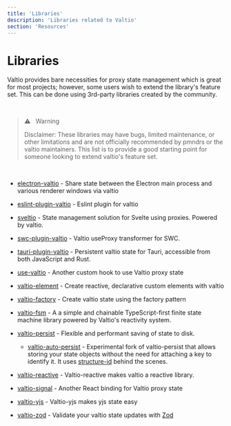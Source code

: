 ```yaml
---
title: 'Libraries'
description: 'Libraries related to Valtio'
section: 'Resources'
---
```


# Libraries

Valtio provides bare necessities for proxy state management which is great for most projects; however, some users wish to extend the library's feature set. This can be done using 3rd-party libraries created by the community.

<br />

<blockquote className="warning">
⚠️ &nbsp; Warning

Disclaimer: These libraries may have bugs, limited maintenance, or other limitations and are not officially recommended by pmndrs or the valtio maintainers. This list is to provide a good starting point for someone looking to extend valtio's feature set.

</blockquote>

<br />

- [electron-valtio](https://github.com/water-a/electron-valtio) - Share state between the Electron main process and various renderer windows via valtio

- [eslint-plugin-valtio](https://github.com/pmndrs/eslint-plugin-valtio) - Eslint plugin for valtio

- [sveltio](https://github.com/wobsoriano/sveltio) - State management solution for Svelte using proxies. Powered by valtio.

- [swc-plugin-valtio](https://github.com/sosukesuzuki/swc-plugin-valtio) - Valtio useProxy transformer for SWC.

- [tauri-plugin-valtio](https://github.com/ferreira-tb/tauri-store/tree/main/packages/plugin-valtio) - Persistent valtio state for Tauri, accessible from both JavaScript and Rust.

- [use-valtio](https://github.com/dai-shi/use-valtio) - Another custom hook to use Valtio proxy state

- [valtio-element](https://github.com/lxsmnsyc/valtio-element) - Create reactive, declarative custom elements with valtio

- [valtio-factory](https://github.com/mfellner/valtio-factory) - Create valtio state using the factory pattern

- [valtio-fsm](https://github.com/valtiojs/valtio-fsm) - A a simple and chainable TypeScript-first finite state machine library powered by Valtio's reactivity system.

- [valtio-persist](https://github.com/valtiojs/valtio-persist) - Flexible and performant saving of state to disk.

  - [valtio-auto-persist](https://github.com/valtiojs/valtio-auto-persist) - Experimental fork of valtio-persist that allows storing your state objects without the need for attaching a key to identify it. It uses [structure-id](https://github.com/overthemike/structure-id) behind the scenes.

- [valtio-reactive](https://github.com/valtiojs/valtio-reactive) - Valtio-reactive makes valtio a reactive library.

- [valtio-signal](https://github.com/dai-shi/valtio-signal) - Another React binding for Valtio proxy state

- [valtio-yjs](https://github.com/dai-shi/valtio-yjs) - Valtio-yjs makes yjs state easy

- [valtio-zod](https://github.com/valtiojs/valtio-zod) - Validate your valtio state updates with [Zod](https://zod.dev)
